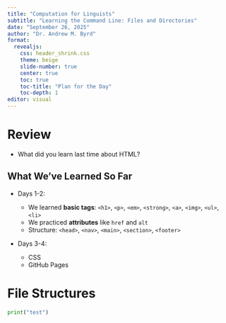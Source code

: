 ```yaml
---
title: "Computation for Linguists"
subtitle: "Learning the Command Line: Files and Directories"
date: "September 26, 2025"
author: "Dr. Andrew M. Byrd"
format:
  revealjs:
    css: header_shrink.css
    theme: beige
    slide-number: true
    center: true
    toc: true
    toc-title: "Plan for the Day"
    toc-depth: 1
editor: visual
---
```


# Review

-   What did you learn last time about HTML?

## What We've Learned So Far

-   Days 1-2:

    -   We learned **basic tags**: `<h1>`, `<p>`, `<em>`, `<strong>`, `<a>`, `<img>`, `<ul>`, `<li>`
    -   We practiced **attributes** like `href` and `alt`
    -   Structure: `<head>`, `<nav>`, `<main>`, `<section>`, `<footer>`

-   Days 3-4:

    -   CSS
    -   GitHub Pages

# File Structures

```python
print("test")
```
